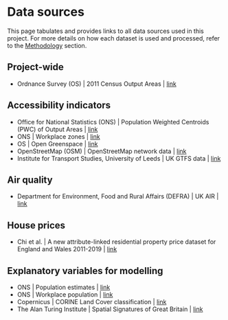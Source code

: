 # Data sources

This page tabulates and provides links to all data sources used in this project.
For more details on how each dataset is used and processed, refer to the [Methodology](method.qmd) section.

## Project-wide

- Ordnance Survey (OS) | 2011 Census Output Areas | [link](https://geoportal.statistics.gov.uk/datasets/ons::output-areas-dec-2011-boundaries-ew-bgc/about)

## Accessibility indicators

- Office for National Statistics (ONS) | Population Weighted Centroids (PWC) of Output Areas | [link](https://www.ons.gov.uk/census/2001censusandearlier/dataandproducts/outputgeography/outputareas)
- ONS | Workplace zones | [link](https://www.nomisweb.co.uk/sources/census_2011_wp)
- OS | Open Greenspace  | [link](https://beta.ordnancesurvey.co.uk/products/os-open-greenspace)
- OpenStreetMap (OSM) | OpenStreetMap network data | [link](https://openstreetmap.org)
- Institute for Transport Studies, University of Leeds | UK GTFS data | [link](https://itsleeds.github.io/UK2GTFS/)

## Air quality

- Department for Environment, Food and Rural Affairs (DEFRA) | UK AIR | [link](https://uk-air.defra.gov.uk/data/pcm-data)

## House prices

- Chi et al. | A new attribute-linked
residential property price dataset for England and Wales 2011-2019 | [link](https://doi.org/10.5255/UKDA-SN-854240)

## Explanatory variables for modelling

- ONS | Population estimates | [link](https://www.ons.gov.uk/file?uri=/peoplepopulationandcommunity/populationandmigration/populationestimates/datasets/censusoutputareaestimatesinthenortheastregionofengland/mid2020sape23dt10d/sape23dt10dmid2020coaunformattedsyoaestimatesnortheast.xlsx)
- ONS | Workplace population | [link](https://www.nomisweb.co.uk/sources/census_2011_wp)
- Copernicus | CORINE Land Cover classification | [link](https://land.copernicus.eu/pan-european/corine-land-cover)
- The Alan Turing Institute | Spatial Signatures of Great Britain | [link](https://urbangrammarai.xyz/story/)
